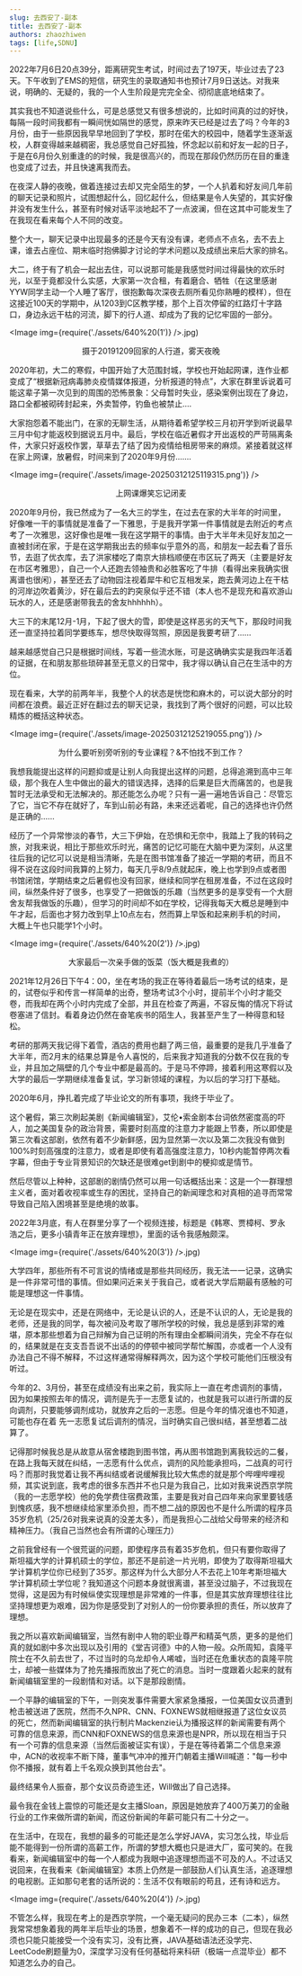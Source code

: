 ```yaml
---
slug: 去西安了-副本
title: 去西安了-副本
authors: zhaozhiwen
tags: [life,SDNU]
---
```


2022年7月6日20点39分，距离研究生考试，时间过去了197天，毕业过去了23天。下午收到了EMS的短信，研究生的录取通知书也预计7月9日送达。对我来说，明确的、无疑的，我的一个人生阶段是完完全全、彻彻底底地结束了。

其实我也不知道说些什么，可是总感觉又有很多想说的，比如时间真的过的好快，每隔一段时间我都有一瞬间恍如隔世的感觉，原来昨天已经是过去了吗？今年的3月份，由于一些原因我早早地回到了学校，那时在偌大的校园中，随着学生逐渐返校，人群变得越来越稠密，我总感觉自己好孤独，怀念起以前和好友一起的日子，于是在6月份久别重逢的的时候，我是很高兴的，而现在那段仍然历历在目的重逢也变成了过去，并且快速离我而去。

在夜深人静的夜晚，做着连接过去却又完全陌生的梦，一个人扒着和好友间几年前的聊天记录和照片，试图想起什么，回忆起什么，但结果是令人失望的，其实好像并没有发生什么，甚至有时候对话平淡地起不了一点波澜，但在这其中可能发生了在我现在看来每个人不同的改变。

整个大一，聊天记录中出现最多的还是今天有没有课，老师点不点名，去不去上课，谁去占座位、期末临时抱佛脚才讨论的学术问题以及成绩出来后大家的排名。

大二，终于有了机会一起出去住，可以说那可能是我感觉时间过得最快的欢乐时光，以至于竟都没什么实感，大家第一次合租，有着磨合、牺牲（在这里感谢YYW同学主动一个人睡了客厅，很抱歉每次深夜去厕所看见你熟睡的模样），但在这接近100天的学期中，从1203到C区教学楼，那个上百次停留的红路灯十字路口，身边永远干枯的河流，脚下的行人道、却成为了我的记忆牢固的一部分。

<Image img={require('./assets/640%20(1')} />.jpg)
<center>摄于20191209回家的人行道，雾天夜晚</center>

2020年初，大二的寒假，中国开始了大范围封城，学校也开始起网课，连作业都变成了“根据新冠病毒肺炎疫情媒体报道，分析报道的特点”，大家在群里诉说着可能这辈子第一次见到的周围的恐怖景象：父母暂时失业，感染案例出现在了身边，路口全都被砌砖封起来，外卖暂停，钓鱼也被禁止....

大家抱怨着不能出门，在家的无聊生活，从期待着希望学校三月初开学到听说最早三月中旬才能返校到据说五月中。最后，学校在临近暑假才开出返校的严苛隔离条件，大家只好返校作罢，草草去了结了因为疫情给租房带来的麻烦。紧接着就这样在家上网课，放暑假，时间来到了2020年9月份.......

<Image img={require('./assets/image-20250312125119315.png')} />

<center>上网课爆笑忘记闭麦</center>

2020年9月份，我已然成为了一名大三的学生，在过去在家的大半年的时间里，好像唯一干的事情就是准备了一下雅思，于是我开学第一件事情就是去附近的考点考了一次雅思，这好像也是唯一我在这学期干的事情。由于大半年未见好友加之一直被封闭在家，于是在这学期我出去的频率似乎意外的高，和朋友一起去看了音乐节，去逛了优衣库，去了洪家楼吃了南京大排档顺便在市区玩了两天（主要是好友在市区考雅思），自己一个人还跑去领袖贵和必胜客吃了牛排（看得出来我确实很离谱也很闲），甚至还去了动物园注视着犀牛和它互相发呆，跑去黄河边上在干枯的河岸边吹着黄沙，好在最后去的趵突泉似乎还不错（本人也不是现充和喜欢游山玩水的人，还是感谢带我去的舍友hhhhhh）。

大三下的末尾12月-1月，下起了很大的雪，即使是这样恶劣的天气下，那段时间我还一直坚持拉着同学要练车，想尽快取得驾照，原因是我要考研了......

越来越感觉自己只是根据时间线，写着一些流水账，可是这确确实实是我四年活着的证据，在和朋友那些琐碎甚至无意义的日常中，我才得以确认自己在生活中的方位。

现在看来，大学的前两年半，我整个人的状态是恍惚和麻木的，可以说大部分的时间都在浪费。最近正好在翻过去的聊天记录，我找到了两个很好的问题，可以比较精炼的概括这种状态。

<Image img={require('./assets/image-20250312125219055.png')} />

<center>为什么要听别旁听别的专业课程？&不怕找不到工作？</center>

我想我能提出这样的问题抑或是让别人向我提出这样的问题，总得追溯到高中三年级，那个我在人生中做出的最大的错误选择，选择的后果是巨大而痛苦的，也是我暂时无法承受和无法解决的。那还能怎么办呢？只有一遍一遍地告诉自己：尽管忘了它，当它不存在就好了，车到山前必有路，未来还远着呢，自己的选择也许仍然是正确的......

经历了一个异常惨淡的春节，大三下伊始，在恐惧和无奈中，我踏上了我的转码之旅，对我来说，相比于那些欢乐时光，痛苦的记忆可能在大脑中更为深刻，从这里往后我的记忆可以说是相当清晰，先是在图书馆准备了接近一学期的考研，而且不得不说在这段时间我算的上努力，每天几乎8/9点就起床，晚上也学到9点或者图书馆闭馆，学期结束之后暑假也没有回家，继续和同学在租房准备，不过在这段时间，纵然条件好了很多，也享受了一把做饭的乐趣（当然更多的是享受有一个大厨舍友帮我做饭的乐趣），但学习的时间却不如在学校，记得我每天大概总是睡到中午才起，后面也才努力改到早上10点左右，然而算上早饭和起来刷手机的时间，大概上午也只能学1个小时。

<Image img={require('./assets/640%20(2')} />.jpg)

<center>大家最后一次亲手做的饭菜（饭大概是我煮的）</center>

2021年12月26日下午4：00，坐在考场的我正在等待着最后一场考试的结束，是的，试卷似乎和传言一样简单的出奇，整场考试3个小时，提前半个小时才能交卷，而我却在两个小时内完成了全部，并且在检查了两遍，不容反悔的情况下将试卷塞进了信封。看着身边仍然在奋笔疾书的陌生人，我甚至产生了一种得意和轻松。

考研的那两天我记得下着雪，酒店的费用也翻了两三倍，最重要的是我几乎准备了大半年，而2月末的结果总算是令人喜悦的，后来我才知道我的分数不仅在我的专业，并且加之隔壁的几个专业中都是最高的。于是马不停蹄，接着利用这寒假以及大学的最后一学期继续准备复试，学习新领域的课程，为以后的学习打下基础。

2020年6月，挣扎着完成了毕业论文的所有事项，我终于毕业了。

这个暑假，第三次刷起美剧《新闻编辑室》，艾伦•索金剧本台词依然密度高的吓人，加之美国复杂的政治背景，需要时刻高度的注意力才能跟上节奏，所以即使是第三次看这部剧，依然有着不少新鲜感，因为显然第一次以及第二次我没有做到100%时刻高强度的注意力，或者是即使有着高强度注意力，10秒内能暂停两次看字幕，但由于专业背景知识的欠缺还是很难get到剧中的梗抑或是情节。

然后尽管以上种种，这部剧的剧情仍然可以用一句话概括出来：这是一个一群理想主义者，面对着收视率或生存的困扰，坚持自己的新闻理念和对真相的追寻而常常导致自己陷入困境甚至是绝境的故事。

2022年3月底，有人在群里分享了一个视频连接，标题是《韩寒、贾樟柯、罗永浩之后，更多小镇青年正在放弃理想》，里面的话令我感触颇深。

<Image img={require('./assets/640%20(3')} />.jpg)

大学四年，那些所有不可言说的情绪或是那些共同经历，我无法一一记录，这确实是一件非常可惜的事情。但如果问近来关于我自己，或者说大学后期最有感触的可能是理想这一件事情。

无论是在现实中，还是在网络中，无论是认识的人，还是不认识的人，无论是我的老师，还是我的同学，每次被问及考取了哪所学校的时候，我总是感到非常的难堪，原本那些想着为自己辩解为自己证明的所有理由全都瞬间消失，完全不存在似的，结果就是在支支吾吾说不出话的的停顿中被同学帮忙解围，亦或者一个人没有办法自己不得不解释，不过这样通常得解释两次，因为这个学校可能他们压根没有听过。

今年的2、3月份，甚至在成绩没有出来之前，我实际上一直在考虑调剂的事情，因为如果按照去年的情况，调剂是先于一志愿复试的，也就是我可以进行所谓的反向调剂，只要能够调剂成功，就放弃之后的一志愿。但是今年的情况谁也不知道，可能也存在着 先一志愿复试后调剂的情况，当时确实自己很纠结，甚至想着二战算了。

记得那时候我总是从故意从宿舍楼跑到图书馆，再从图书馆跑到离我较远的二餐，在路上我每天就在纠结，一志愿有什么优点，调剂的风险能承担吗，二战真的可行吗？而那时我觉着让我不再纠结或者说缓解我比较大焦虑的就是那个哔哩哔哩视频，其实说到底，我考虑的很多东西并不也只是为我自己，比如对我来说西京学院（我的一志愿学校）他的免学费住宿费政策，主要是我对自己四年来向家里要钱感到愧疚感，我不想继续给家里添负担，而不想二战的原因也不是什么所谓的程序员35岁危机（25/26对我来说真的没差太多），而是我担心二战给父母带来的经济和精神压力。（我自己当然也会有所谓的心理压力）

之前我曾经有一个很荒诞的问题，即使程序员有着35岁危机，但只有要你取得了斯坦福大学的计算机硕士的学位，那还不是前途一片光明，即使为了取得斯坦福大学计算机学位你已经到了35岁。那这样为什么大部分人不去花上10年考斯坦福大学计算机硕士学位呢？我知道这个问题本身就很离谱，甚至没过脑子，不过我现在觉得，这是因为有时候纵使实现理想是非常难的一件事，但是其实放弃理想往往比坚持理想更为艰难，因为你是感受到了对别人的一份你要承担的责任，所以放弃了理想。

我之所以喜欢新闻编辑室，当然有剧中人物的职业尊严和精英气质，更多的是他们真的就如剧中多次出现以及引用的《堂吉诃德》中的人物一般。众所周知，袁隆平院士在不久前去世了，不过当时的乌龙却令人唏嘘，当时还在危重状态的袁隆平院士，却被一些媒体为了抢先播报而放出了死亡的消息。当时一度跟着火起来的就有新闻编辑室里的一段剧情和对话。以下是那段剧情。

一个平静的编辑室的下午，一则突发事件需要大家紧急播报，一位美国女议员遭到枪击被送进了医院，然而不久NPR、CNN、FOXNEWS就相继报道了这位女议员的死亡，然而新闻编辑室的执行制片Mackenzie认为播报这样的新闻需要有两个可靠的信息来源，而CNN和FOXNEWS的信息来源也是NPR，所以现在相当于只有一个可靠的信息来源（当然后面被证实有误），于是在等待着第二个信息来源中，ACN的收视率不断下降，董事气冲冲的推开门朝着主播Will喊道："每一秒中你不播报，就有着上千名观众换到其他台去"。

最终结果令人振奋，那个女议员奇迹生还，Will做出了自己选择。

最令我在金钱上震惊的可能还是女主播Sloan，原因是她放弃了400万美刀的金融行业的工作来做所谓的新闻，而这份新闻的年薪可能只有二十分之一。

在生活中，在现在，我想的最多的可能还是怎么学好JAVA，实习怎么找，毕业后能不能得到一份所谓的高薪工作，所谓的梦想大概也只是进大厂，蛮可笑的。在我看来，新闻编辑室中的每一个人都成为我眼中追逐理想而遥不可及的人。不过话又说回来，在我看来《新闻编辑室》本质上仍然是一部鼓励人们认真生活，追逐理想的电视剧。正如那句老套的话所说的：生活不仅有眼前的苟且，还有诗和远方。

<Image img={require('./assets/640%20(4')} />.jpg)

不管怎么样，我现在考上的是西京学院，一个毫无疑问的民办三本（二本），纵然我常常想象着我的两年半后毕业的场景，想象着不一样的成功的自己，但现在我必须也只能只能接受一个没有实习，没有比赛，JAVA基础语法还没学完、LeetCode刷题量为0，深度学习没有任何基础将来科研（极端一点混毕业）都不知道怎么办的自己。
